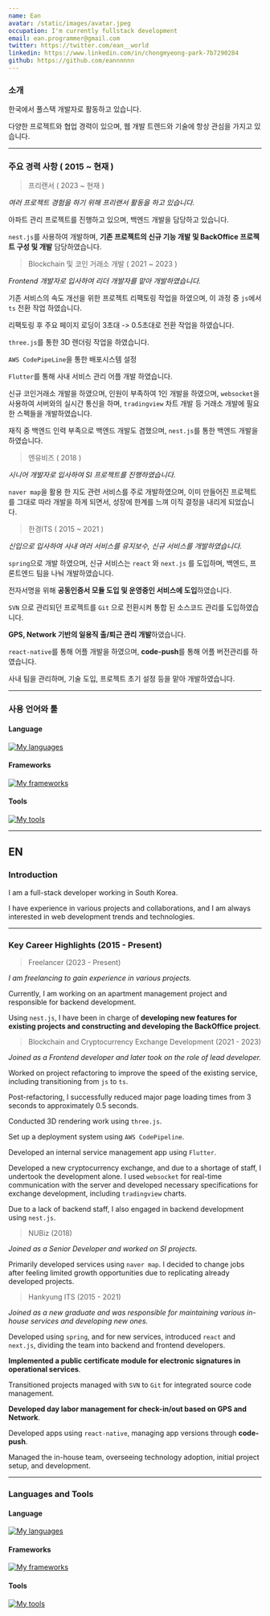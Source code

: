 ```yaml
---
name: Ean
avatar: /static/images/avatar.jpeg
occupation: I'm currently fullstack development
email: ean.programmer@gmail.com
twitter: https://twitter.com/ean__world
linkedin: https://www.linkedin.com/in/chongmyeong-park-7b7290284
github: https://github.com/eannnnnn
---
```


### 소개

한국에서 풀스택 개발자로 활동하고 있습니다.

다양한 프로젝트와 협업 경력이 있으며,
웹 개발 트렌드와 기술에 항상 관심을 가지고 있습니다.

---

### 주요 경력 사항 ( 2015 ~ 현재 )

> 프리랜서 ( 2023 ~ 현재 )

_여러 프로젝트 경험을 하기 위해 프리랜서 활동을 하고 있습니다._

아파트 관리 프로젝트를 진행하고 있으며, 백엔드 개발을 담당하고 있습니다.

`nest.js`를 사용하여 개발하며, **기존 프로젝트의 신규 기능 개발 및 BackOffice 프로젝트 구성 및 개발** 담당하였습니다.

> Blockchain 및 코인 거래소 개발 ( 2021 ~ 2023 )

_Frontend 개발자로 입사하여 리더 개발자를 맡아 개발하였습니다._

기존 서비스의 속도 개선을 위한 프로젝트 리팩토링 작업을 하였으며, 이 과정 중 `js`에서 `ts` 전환 작업 하였습니다.

리팩토링 후 주요 페이지 로딩이 3초대 -> 0.5초대로 전환 작업을 하였습니다.

`three.js`를 통한 3D 렌더링 작업을 하였습니다.

`AWS CodePipeLine`을 통한 배포시스템 설정

`Flutter`를 통해 사내 서비스 관리 어플 개발 하였습니다.

신규 코인거래소 개발을 하였으며, 인원이 부족하여 1인 개발을 하였으며,
`websocket`을 사용하여 서버와의 실시간 통신을 하며, `tradingview` 차트 개발 등 거래소 개발에 필요한 스펙들을 개발하였습니다.

재직 중 백엔드 인력 부족으로 백엔드 개발도 겸했으며, `nest.js`를 통한 백엔드 개발을 하였습니다.

> 엔유비즈 ( 2018 )

_시니어 개발자로 입사하여 SI 프로젝트를 진행하였습니다._

`naver map`을 활용 한 지도 관련 서비스를 주로 개발하였으며,
이미 만들어진 프로젝트를 그대로 따라 개발을 하게 되면서, 성장에 한계를 느껴 이직 결정을 내리게 되었습니다.

> 한경ITS ( 2015 ~ 2021 )

_신입으로 입사하여 사내 여러 서비스를 유지보수, 신규 서비스를 개발하였습니다._

`spring`으로 개발 하였으며, 신규 서비스는 `react` 와 `next.js` 를 도입하며, 백엔드, 프론트엔드 팀을 나눠
개발하였습니다.

전자서명을 위해 **공동인증서 모듈 도입 및 운영중인 서비스에 도입**하였습니다.

`SVN` 으로 관리되던 프로젝트를 `Git` 으로 전환시켜 통합 된 소스코드 관리를 도입하였습니다.

**GPS, Network 기반의 일용직 출/퇴근 관리 개발**하였습니다.

`react-native`를 통해 어플 개발을 하였으며, **code-push**를 통해 어플 버전관리를 하였습니다.

사내 팀을 관리하며, 기술 도입, 프로젝트 초기 설정 등을 맡아 개발하였습니다.

---

### 사용 언어와 툴

#### Language

[![My languages](https://skillicons.dev/icons?i=ts,kotlin,js,java,html,css,scss,mysql,postgres,oracle&perline=5)](https://skillicons.dev)

#### Frameworks

[![My frameworks](https://skillicons.dev/icons?i=nextjs,nestjs,spring,flutter,react,supabase,tailwind,prisma,firebase&perline=5)](https://skillicons.dev)

#### Tools

[![My tools](https://skillicons.dev/icons?i=vscode,idea,docker,github,aws,jenkins,linux,figma&perline=5)](https://skillicons.dev)

---

## EN

### Introduction

I am a full-stack developer working in South Korea.

I have experience in various projects and collaborations,
and I am always interested in web development trends and technologies.

---

### Key Career Highlights (2015 - Present)

> Freelancer (2023 - Present)

_I am freelancing to gain experience in various projects._

Currently, I am working on an apartment management project and responsible for backend development.

Using `nest.js`, I have been in charge of **developing new features for existing projects and constructing and developing the BackOffice project**.

> Blockchain and Cryptocurrency Exchange Development (2021 - 2023)

_Joined as a Frontend developer and later took on the role of lead developer._

Worked on project refactoring to improve the speed of the existing service, including transitioning from `js` to `ts`.

Post-refactoring, I successfully reduced major page loading times from 3 seconds to approximately 0.5 seconds.

Conducted 3D rendering work using `three.js`.

Set up a deployment system using `AWS CodePipeline`.

Developed an internal service management app using `Flutter`.

Developed a new cryptocurrency exchange, and due to a shortage of staff, I undertook the development alone. I used `websocket` for real-time communication with the server and developed necessary specifications for exchange development, including `tradingview` charts.

Due to a lack of backend staff, I also engaged in backend development using `nest.js`.

> NUBiz (2018)

_Joined as a Senior Developer and worked on SI projects._

Primarily developed services using `naver map`. I decided to change jobs after feeling limited growth opportunities due to replicating already developed projects.

> Hankyung ITS (2015 - 2021)

_Joined as a new graduate and was responsible for maintaining various in-house services and developing new ones._

Developed using `spring`, and for new services, introduced `react` and `next.js`, dividing the team into backend and frontend developers.

**Implemented a public certificate module for electronic signatures in operational services**.

Transitioned projects managed with `SVN` to `Git` for integrated source code management.

**Developed day labor management for check-in/out based on GPS and Network**.

Developed apps using `react-native`, managing app versions through **code-push**.

Managed the in-house team, overseeing technology adoption, initial project setup, and development.

---

### Languages and Tools

#### Language

[![My languages](https://skillicons.dev/icons?i=ts,kotlin,js,java,html,css,scss,mysql,postgres,oracle&perline=5)](https://skillicons.dev)

#### Frameworks

[![My frameworks](https://skillicons.dev/icons?i=nextjs,nestjs,spring,flutter,react,supabase,tailwind,prisma,firebase&perline=5)](https://skillicons.dev)

#### Tools

[![My tools](https://skillicons.dev/icons?i=vscode,idea,docker,github,aws,jenkins,linux,figma&perline=5)](https://skillicons.dev)
